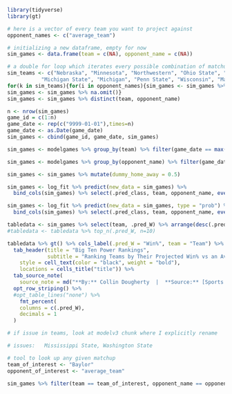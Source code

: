 ```{r}
library(tidyverse)
library(gt)
```

```{r}
# here is a vector of every team you want to project against
opponent_names <- c("average_team")

# initializing a new dataframe, empty for now
sim_games <- data.frame(team = c(NA), opponent_name = c(NA))

# a double for loop which iterates every possible combination of matchups and drops NA's and duplicates
sim_teams <- c("Nebraska", "Minnesota", "Northwestern", "Ohio State", "Rutgers", "Iowa", "Illinois", 
           "Michigan State", "Michigan", "Penn State", "Wisconsin", "Maryland", "Purdue", "Indiana")
for(k in sim_teams){for(i in opponent_names){sim_games <- sim_games %>% add_row(team = sim_teams, opponent_name = i)}
sim_games <- sim_games %>% na.omit()}
sim_games <- sim_games %>% distinct(team, opponent_name)

n <- nrow(sim_games)
game_id = c(1:n)
game_date <- rep(c("9999-01-01"),times=n)
game_date <- as.Date(game_date)
sim_games <- cbind(game_id, game_date, sim_games)

```

```{r}
sim_games <- modelgames %>% group_by(team) %>% filter(game_date == max(game_date) & season == 2022) %>% select(-TeamResult, -starts_with("opp"), -game_id, -game_date) %>% right_join(sim_games)

sim_games <- modelgames %>% group_by(opponent_name) %>% filter(game_date == max(game_date) & season == 2022) %>% ungroup() %>% select(-TeamResult, -starts_with("r"), -starts_with("cum"), -score_margin, -team, -game_id, -game_date, -season, -dummy_home_away, -game_id, -game_date) %>% right_join(sim_games) 

sim_games <- sim_games %>% mutate(dummy_home_away = 0.5)

sim_games <- log_fit %>% predict(new_data = sim_games) %>%
  bind_cols(sim_games) %>% select(.pred_class, team, opponent_name, everything())

sim_games <- log_fit %>% predict(new_data = sim_games, type = "prob") %>%
  bind_cols(sim_games) %>% select(.pred_class, team, opponent_name, everything())
```

```{r}
tabledata <- sim_games %>% select(team, .pred_W) %>% arrange(desc(.pred_W)) 
#tabledata <- tabledata %>% top_n(.pred_W, n=10)

tabledata %>% gt() %>% cols_label(.pred_W = "Win%", team = "Team") %>% 
  tab_header(title = "Big Ten Power Rankings",
             subtitle = "Ranking Teams by Their Projected Win% vs an Average 2022 Team") %>% tab_style(
    style = cell_text(color = "black", weight = "bold"),
    locations = cells_title("title")) %>%
  tab_source_note(
    source_note = md("**By:** Collin Dougherty  |  **Source:** [Sports Reference](https://www.sports-reference.com/cbb/seasons/)")) %>%
  opt_row_striping() %>% 
  #opt_table_lines("none") %>%
    fmt_percent(
    columns = c(.pred_W),
    decimals = 1
  )
```



```{r}
# if issue in teams, look at modelv3 chunk where I explicitly rename 

# issues:   Mississippi State, Washington State

# tool to look up any given matchup
team_of_interest <- "Baylor"
opponent_of_interest <- "average_team"

sim_games %>% filter(team == team_of_interest, opponent_name == opponent_of_interest)
```